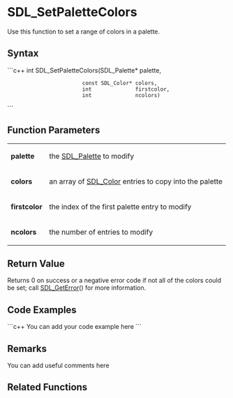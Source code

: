 <!-- pragma section-numbers off -->
<!-- pragma disable-camelcase -->

= SDL_SetPaletteColors =
Use this function to set a range of colors in a palette.


== Syntax ==
```c++
int SDL_SetPaletteColors(SDL_Palette*     palette,
                         const SDL_Color* colors,
                         int              firstcolor, 
                         int              ncolors)
```

== Function Parameters ==
{|
|'''palette'''
|the [[SDL_Palette]] to modify
|-
|'''colors'''
|an array of [[SDL_Color]] entries to copy into the palette
|-
|'''firstcolor'''
|the index of the first palette entry to modify
|-
|'''ncolors'''
|the number of entries to modify
|}

== Return Value ==
Returns 0 on success or a negative error code if not all of the colors could be set; call [[SDL_GetError]]() for more information.

== Code Examples ==
```c++
You can add your code example here
```

== Remarks ==
You can add useful comments here

== Related Functions ==
:[[ ]]
